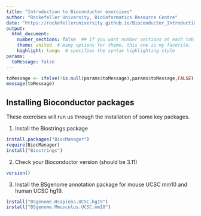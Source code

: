 ```yaml
---
title: "Introduction to Bioconductor exercises"
author: "Rockefeller University, Bioinformatics Resource Centre"
date: "https://rockefelleruniversity.github.io/Bioconductor_Introduction/"
output: 
  html_document:
    number_sections: false  ## if you want number sections at each table header
    theme: united  # many options for theme, this one is my favorite.
    highlight: tango  # specifies the syntax highlighting style
params:
  toMessage: false    
---
```


```r
toMessage <- ifelse(!is.null(params$toMessage),params$toMessage,FALSE)
message(toMessage)
```


## Installing Bioconductor packages

These exercises will run us through the installation of some key packages.


1. Install the Biostrings package

```r
install.packages("BiocManager")
require(BiocManager)
install("Biostrings")
```

2. Check your Bioconductor version (should be 3.11)

```r
version()
```

3. Install the BSgenome annotation package for mouse UCSC mm10 and human UCSC hg19.

```r
install("BSgenome.Hsapiens.UCSC.hg19")
install("BSgenome.Mmusculus.UCSC.mm10")
```

